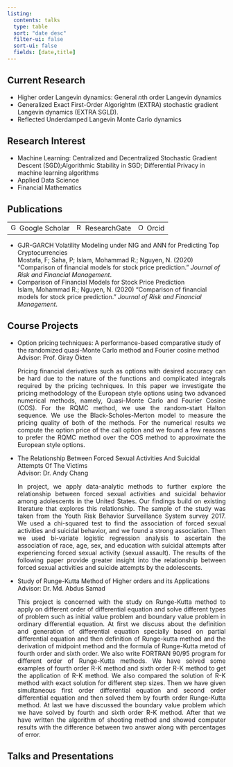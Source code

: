 ```yaml
---
listing: 
  contents: talks
  type: table
  sort: "date desc"
  filter-ui: false
  sort-ui: false
  fields: [date,title]
---  
```


<script async src="https://pagead2.googlesyndication.com/pagead/js/adsbygoogle.js?client=ca-pub-6878992848042528"
     crossorigin="anonymous"></script>  

## Current Research  

- Higher order Langevin dynamics: General $n$th order Langevin dynamics  
- Generalized Exact First-Order Algorightm (EXTRA) stochastic gradient Langevin dynamics (EXTRA SGLD).  
- Reflected Underdamped Langevin Monte Carlo dynamics  
  


## Research Interest 
- Machine Learning: Centralized and Decentralized Stochastic Gradient Descent (SGD);Algorithmic Stability in SGD; Differential Privacy in machine learning algorithms
- Applied Data Science
- Financial Mathematics

## Publications


```{=html}
<table>
  <tbody>
    <tr>
      <td>
        <a href='https://scholar.google.com/citations?user=gTz5r68AAAAJ&hl=en' target='_blank' style='display: inline-block; vertical-align: middle;'><img src='/_assets/images/gs.png' height='15' width='15' alt='Google Scholar' style='margin-right: 5px;'></span><span style='display: inline-block; vertical-align: middle;'> Google Scholar</span></a>
      </td>
      <td>
        <a href='https://www.researchgate.net/profile/Mohammad-Rafiqul-Islam-5' target='_blank' style='display: inline-block; vertical-align: middle;'><img src='/_assets/images/rg.png' height='15' width='15' alt='ResearchGate' style='margin-right: 5px;'></span><span style='display: inline-block; vertical-align: middle;'> ResearchGate</span></a>
      </td>
      <td>
        <a href='https://orcid.org/0000-0002-4376-8971' target='_blank' style='display: inline-block; vertical-align: middle;'><img src='/_assets/images/orcid.png' height='15' width='15' alt='Orcid' style='margin-right: 5px;'></span><span style='display: inline-block; vertical-align: middle;'> Orcid</span></a>
      </td>
    </tr>
  </tbody>
</table>
```

- <a href="/publication/pub2/index.qmd" target="_blank" style="text-decoration:none">GJR-GARCH Volatility Modeling under NIG and ANN for Predicting Top Cryptocurrencies </a>  
  Mostafa, F; Saha, P; Islam, Mohammad R.; Nguyen, N. (2020) "Comparison of financial models for stock price prediction." *Journal of Risk and Financial Management*.
- <a href="/publication/pub1/index.qmd" target="_blank" style="text-decoration:none">Comparison of Financial Models for Stock Price Prediction </a>  
  Islam, Mohammad R.; Nguyen, N. (2020) "Comparison of financial models for stock price prediction." *Journal of Risk and Financial Management*. 

## Course Projects  
- <a href="https://www.academia.edu/103433771/Option_pricing_techniques_A_performance_based_comparative_study_of_the_randomized_quasi_Monte_Carlo_method_and_Fourier_cosine_method" target="_blank" style="text-decoration:none">Option pricing techniques: A performance-based comparative study of the randomized quasi-Monte Carlo method and Fourier cosine method</a>  
  Advisor: <a href="https://www.math.fsu.edu/~okten/" target="_blank" style="text-decoration:none">Prof. Giray Ökten</a>
  
  <div style="text-align:justify">
    Pricing financial derivatives such as options with desired accuracy can be hard due to the nature of the functions and complicated integrals required by the pricing techniques. In this paper we investigate the pricing methodology of the European style options using two advanced numerical methods, namely, Quasi-Monte Carlo and Fourier Cosine (COS). For the RQMC method, we use the random-start Halton sequence. We use the Black-Scholes-Merton model to measure the pricing quality of both of the methods. For the numerical results we compute the option price of the call option and we found a few reasons to prefer the RQMC method over the COS method to approximate the European style options.
  </div>
- <a href="https://www.academia.edu/37973800/The_Relationship_Between_Forced_Sexual_Activities_And_Suicidal_Attempts_Of_The_Victims" target="_blank" style="text-decoration:none">The Relationship Between Forced Sexual Activities And Suicidal Attempts Of The Victims</a>  
  Advisor: <a href="https://ysu.edu/people/andy-chang" target="_blank" style="text-decoration:none">Dr. Andy Chang</a>  

  <div style="text-align: justify">
    In project, we apply data-analytic methods to further explore the relationship between forced sexual activities and suicidal behavior among adolescents in the United States. Our findings build on existing literature that explores this relationship. The sample of the study was taken from the Youth Risk Behavior Surveillance System survey 2017. We used a chi-squared test to find the association of forced sexual activities and suicidal behavior, and we found a strong association. Then we used bi-variate logistic regression analysis to ascertain the association of race, age, sex, and education with suicidal attempts after experiencing forced sexual activity (sexual assault). The results of the following paper provide greater insight into the relationship between forced sexual activities and suicide attempts by the adolescents.
  </div>
- <a href="https://www.academia.edu/13322836/Study_of_Runge_Kutta_Method_of_Higher_orders_and_its_Applications" target="_blank" style="text-decoration:none">Study of Runge-Kutta Method of Higher orders and its Applications</a>  
  Advisor: <a href="http://appliedmath.du.ac.bd/details-ofdr-md-abdus-samad/" target="_blank" style="text-decoration:none">Dr. Md. Abdus Samad </a>

  <div style="text-align: justify">
    This project is concerned with the study on Runge-Kutta method to apply on different order of differential equation and solve different types of problem such as initial value problem and boundary value problem in ordinary differential equation. At first we discuss about the definition and generation of differential equation specially based on partial differential equation and then definition of Runge-kutta method and the derivation of midpoint method and the formula of Runge-Kutta metod of fourth order and sixth order. We also write FORTRAN 90/95 program for different order of Runge-Kutta methods. We have solved some examples of fourth order R-K method and sixth order R-K method to get the application of R-K method. We also compared the solution of R-K method with exact solution for different step sizes. Then we have given simultaneous first order differential equation and second order differential equation and then solved them by fourth order Runge-Kutta method. At last we have discussed the boundary value problem which we have solved by fourth and sixth order R-K method. After that we have written the algorithm of shooting method and showed computer results with the difference between two answer along with percentages of error.
  </div>


## Talks and Presentations  


